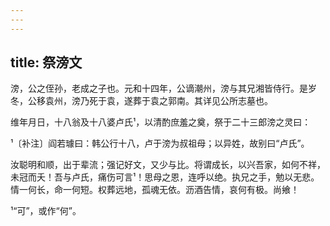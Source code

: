 ```yaml
---
---
---
```

title: 祭滂文
---







滂，公之侄孙，老成之子也。元和十四年，公谪潮州，滂与其兄湘皆侍行。是岁冬，公移袁州，滂乃死于袁，遂葬于袁之郭南。其详见公所志墓也。

维年月日，十八翁及十八婆卢氏¹，以清酌庶羞之奠，祭于二十三郎滂之灵曰：

¹〔补注〕阎若璩曰：韩公行十八，卢于滂为叔祖母；以异姓，故别曰“卢氏”。

汝聪明和顺，出于辈流；强记好文，又少与比。将谓成长，以兴吾家，如何不祥，未冠而夭！吾与卢氏，痛伤可言¹！思母之恩，连呼以绝。执兄之手，勉以无悲。情一何长，命一何短。权葬远地，孤魂无依。沥酒告情，哀何有极。尚飨！

¹“可”，或作“何”。